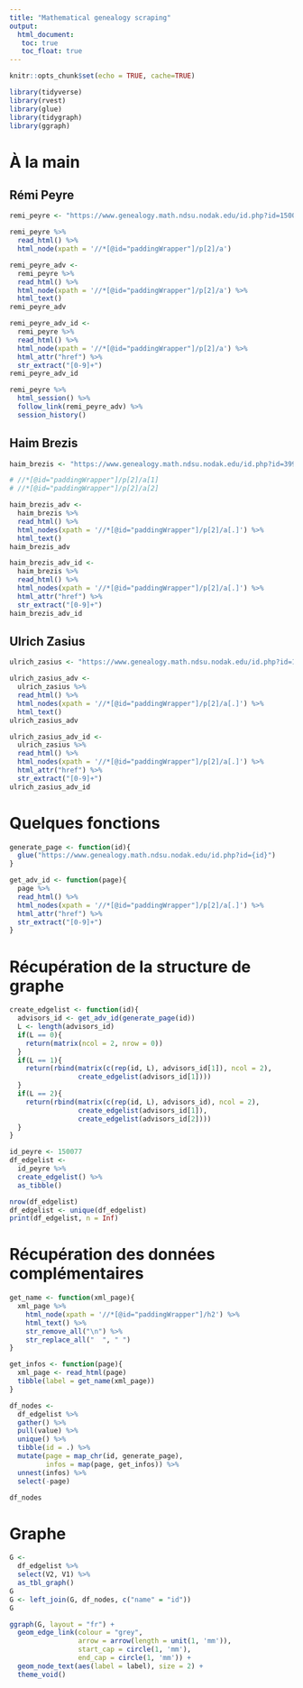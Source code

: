 ```yaml
---
title: "Mathematical genealogy scraping"
output: 
  html_document:
   toc: true
   toc_float: true
---
```


```r
knitr::opts_chunk$set(echo = TRUE, cache=TRUE)
```

```r
library(tidyverse)
library(rvest)
library(glue)
library(tidygraph)
library(ggraph)
```

# À la main

## Rémi Peyre

```r
remi_peyre <- "https://www.genealogy.math.ndsu.nodak.edu/id.php?id=150077"

remi_peyre %>% 
  read_html() %>% 
  html_node(xpath = '//*[@id="paddingWrapper"]/p[2]/a')

remi_peyre_adv <-
  remi_peyre %>% 
  read_html() %>% 
  html_node(xpath = '//*[@id="paddingWrapper"]/p[2]/a') %>% 
  html_text()
remi_peyre_adv

remi_peyre_adv_id <-
  remi_peyre %>% 
  read_html() %>% 
  html_node(xpath = '//*[@id="paddingWrapper"]/p[2]/a') %>% 
  html_attr("href") %>% 
  str_extract("[0-9]+")
remi_peyre_adv_id

remi_peyre %>% 
  html_session() %>% 
  follow_link(remi_peyre_adv) %>% 
  session_history()
```

## Haim Brezis

```r
haim_brezis <- "https://www.genealogy.math.ndsu.nodak.edu/id.php?id=39923"

# //*[@id="paddingWrapper"]/p[2]/a[1]
# //*[@id="paddingWrapper"]/p[2]/a[2]

haim_brezis_adv <-
  haim_brezis %>% 
  read_html() %>% 
  html_nodes(xpath = '//*[@id="paddingWrapper"]/p[2]/a[.]') %>% 
  html_text()
haim_brezis_adv

haim_brezis_adv_id <-
  haim_brezis %>% 
  read_html() %>% 
  html_nodes(xpath = '//*[@id="paddingWrapper"]/p[2]/a[.]') %>% 
  html_attr("href") %>% 
  str_extract("[0-9]+")
haim_brezis_adv_id
```

## Ulrich Zasius

```r
ulrich_zasius <- "https://www.genealogy.math.ndsu.nodak.edu/id.php?id=126659"

ulrich_zasius_adv <-
  ulrich_zasius %>% 
  read_html() %>% 
  html_nodes(xpath = '//*[@id="paddingWrapper"]/p[2]/a[.]') %>% 
  html_text()
ulrich_zasius_adv

ulrich_zasius_adv_id <-
  ulrich_zasius %>% 
  read_html() %>% 
  html_nodes(xpath = '//*[@id="paddingWrapper"]/p[2]/a[.]') %>% 
  html_attr("href") %>% 
  str_extract("[0-9]+")
ulrich_zasius_adv_id
```


# Quelques fonctions


```r
generate_page <- function(id){
  glue("https://www.genealogy.math.ndsu.nodak.edu/id.php?id={id}")
}

get_adv_id <- function(page){
  page %>% 
  read_html() %>% 
  html_nodes(xpath = '//*[@id="paddingWrapper"]/p[2]/a[.]') %>% 
  html_attr("href") %>% 
  str_extract("[0-9]+")
} 
```


# Récupération de la structure de graphe


```r
create_edgelist <- function(id){
  advisors_id <- get_adv_id(generate_page(id))
  L <- length(advisors_id)
  if(L == 0){
    return(matrix(ncol = 2, nrow = 0))
  } 
  if(L == 1){
    return(rbind(matrix(c(rep(id, L), advisors_id[1]), ncol = 2), 
                 create_edgelist(advisors_id[1])))
  }
  if(L == 2){
    return(rbind(matrix(c(rep(id, L), advisors_id), ncol = 2), 
                 create_edgelist(advisors_id[1]), 
                 create_edgelist(advisors_id[2])))
  }
}

```

```r
id_peyre <- 150077
df_edgelist <-
  id_peyre %>% 
  create_edgelist() %>% 
  as_tibble()
```

```r
nrow(df_edgelist)
df_edgelist <- unique(df_edgelist)
print(df_edgelist, n = Inf)
```

# Récupération des données complémentaires

```r
get_name <- function(xml_page){
  xml_page %>% 
    html_node(xpath = '//*[@id="paddingWrapper"]/h2') %>% 
    html_text() %>% 
    str_remove_all("\n") %>% 
    str_replace_all("  ", " ")
}

get_infos <- function(page){
  xml_page <- read_html(page)
  tibble(label = get_name(xml_page))
}

```

```r
df_nodes <- 
  df_edgelist %>% 
  gather() %>% 
  pull(value) %>% 
  unique() %>% 
  tibble(id = .) %>% 
  mutate(page = map_chr(id, generate_page),
         infos = map(page, get_infos)) %>% 
  unnest(infos) %>% 
  select(-page)
```

```r
df_nodes
```


# Graphe

```r
G <- 
  df_edgelist %>% 
  select(V2, V1) %>% 
  as_tbl_graph()
G
G <- left_join(G, df_nodes, c("name" = "id"))
G
```


```r
ggraph(G, layout = "fr") +
  geom_edge_link(colour = "grey",
                 arrow = arrow(length = unit(1, 'mm')), 
                 start_cap = circle(1, 'mm'),
                 end_cap = circle(1, 'mm')) +
  geom_node_text(aes(label = label), size = 2) +
  theme_void()
```





